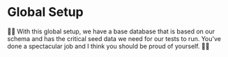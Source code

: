 # Global Setup

👨‍💼 With this global setup, we have a base database that is based on our schema
and has the critical seed data we need for our tests to run. You've done a
spectacular job and I think you should be proud of yourself. 👏👏

